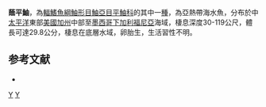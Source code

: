 {{Speciesbox
| taxon = Sebastes umbrosus
| status = NE
| status_system = IUCN3.1
| binomial_authority =  [[Jordan|Jordan]] & [[Gilbert|Gilbert]], 1882
| synonyms = *''Sebastichthys umbrosus, Jordan & Gilbert, 1882''
}}

'''蔭平鮋'''，為[[輻鰭魚綱|輻鰭魚綱]][[鮋形目|鮋形目]][[鮋亞目|鮋亞目]][[平鮋科|平鮋科]]的其中一[[種|種]]，為亞熱帶海水魚，分布於中[[太平洋|太平洋]]東部[[美國|美國]][[加州|加州]]中部至[[墨西哥|墨西哥]][[下加利福尼亞|下加利福尼亞]]海域，棲息深度30-119公尺，體長可達29.8公分，棲息在底層水域，卵胎生，生活習性不明。

==参考文献==
*{{FishBase_species|genus=Sebastes|species=umbrosus|year=2014|month=6}}

{{taxonbar}}
[[Category:_1882年描述的鱼类|Y]]
[[Category:平鮋屬|Y]]